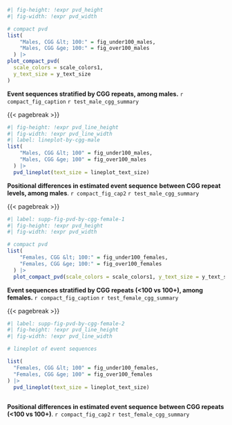 
::: {#suppfig-pvd-by-cgg-male-1}

```r
#| fig-height: !expr pvd_height
#| fig-width: !expr pvd_width

# compact pvd
list(
    "Males, CGG &lt; 100:" = fig_under100_males,
    "Males, CGG &ge; 100:" = fig_over100_males
  ) |>
plot_compact_pvd(
  scale_colors = scale_colors1, 
  y_text_size = y_text_size
)

```

**Event sequences stratified by CGG repeats, among males.**
`r compact_fig_caption`
`r test_male_cgg_summary`
:::

{{< pagebreak >}}

:::{#suppfig-pvd-by-cgg-male-2}

```r
#| fig-height: !expr pvd_line_height
#| fig-width: !expr pvd_line_width
#| label: lineplot-by-cgg-male
list(
    "Males, CGG &lt; 100" = fig_under100_males,
    "Males, CGG &ge; 100" = fig_over100_males
  ) |>
  pvd_lineplot(text_size = lineplot_text_size)
```

**Positional differences in estimated event sequence**
**between CGG repeat levels, among males**.
`r compact_fig_cap2`
`r test_male_cgg_summary`
:::


{{< pagebreak >}}

::: {#suppfig-pvd-by-cgg-female-1}

```r
#| label: supp-fig-pvd-by-cgg-female-1
#| fig-height: !expr pvd_height
#| fig-width: !expr pvd_width

# compact pvd
list(
    "Females, CGG &lt; 100:" = fig_under100_females,
    "Females, CGG &ge; 100:" = fig_over100_females
  ) |> 
  plot_compact_pvd(scale_colors = scale_colors1, y_text_size = y_text_size)

```


**Event sequences stratified by CGG repeats (<100 vs 100+), among females.** 
`r compact_fig_caption`
`r test_female_cgg_summary`
:::

{{< pagebreak >}}

:::{#suppfig-pvd-by-cgg-female-2}
```r
#| label: supp-fig-pvd-by-cgg-female-2
#| fig-height: !expr pvd_line_height
#| fig-width: !expr pvd_line_width

# lineplot of event sequences

list(
  "Females, CGG &lt; 100" = fig_under100_females,
  "Females, CGG &ge; 100" = fig_over100_females
) |> 
  pvd_lineplot(text_size = lineplot_text_size)
  
```

**Positional differences in estimated event sequence**
**between CGG repeats (<100 vs 100+)**. 
`r compact_fig_cap2`
`r test_female_cgg_summary`
:::
